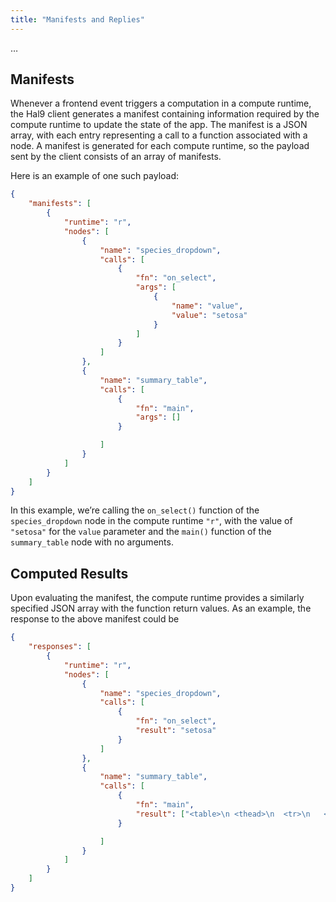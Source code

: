```yaml
---
title: "Manifests and Replies"
---
```


...

## Manifests

Whenever a frontend event triggers a computation in a compute runtime, the Hal9 client generates a manifest containing
information required by the compute runtime to update the state of the app. The manifest is a JSON array, with each
entry representing a call to a function associated with a node. A manifest is generated for each compute runtime, so the
payload sent by the client consists of an array of manifests.

Here is an example of one such payload:

```json
{
    "manifests": [
        {
            "runtime": "r",
            "nodes": [
                {
                    "name": "species_dropdown",
                    "calls": [
                        {
                            "fn": "on_select",
                            "args": [
                                {
                                    "name": "value",
                                    "value": "setosa"
                                }
                            ]
                        }
                    ]
                },
                {
                    "name": "summary_table",
                    "calls": [
                        {
                            "fn": "main",
                            "args": []
                        }

                    ]
                }
            ]
        }
    ]
}
```

In this example, we're calling the `on_select()` function of the `species_dropdown` node in the compute runtime `"r"`,
with the value of `"setosa"` for the `value` parameter and the `main()` function of the `summary_table` node with no
arguments.

## Computed Results

Upon evaluating the manifest, the compute runtime provides a similarly specified JSON array with the function return
values. As an example, the response to the above manifest could be

```json
{
    "responses": [
        {
            "runtime": "r",
            "nodes": [
                {
                    "name": "species_dropdown",
                    "calls": [
                        {
                            "fn": "on_select",
                            "result": "setosa"
                        }
                    ]
                },
                {
                    "name": "summary_table",
                    "calls": [
                        {
                            "fn": "main",
                            "result": ["<table>\n <thead>\n  <tr>\n   <th style=\"text-align:right;\"> avg_petal_length <\/th>\n  <\/tr>\n <\/thead>\n<tbody>\n  <tr>\n   <td style=\"text-align:right;\"> 1.462 <\/td>\n  <\/tr>\n<\/tbody>\n<\/table>"] 
                        }

                    ]
                }
            ]
        }
    ]
}
```